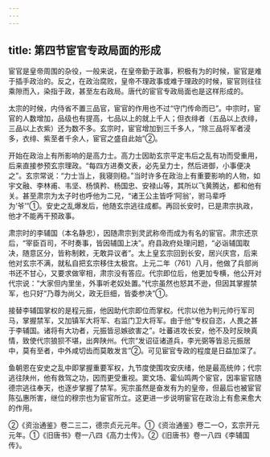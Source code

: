 ```yaml
---
---
---
```

title: 第四节宦官专政局面的形成
---



宦官是皇帝周围的杂役，一般来说，在皇帝勤于政事，积极有为的时候，宦官是难于插手政治的。反之，在政治腐败，皇帝不理政事或难于理政的时候，宦官则往往乘隙而入，染指于政，甚至左右政局。唐代的宦官专政局面也是这样形成的。

太宗的时候，内侍省不置三品官，宦官的作用也不过“守门传命而已”。中宗时，宦官的人数增加，品级也有提高，七品以上的就上千人；但衣绯者（五品以上衣绯，三品以上衣紫）还为数不多。玄宗时，宦官增加到三千多人，“除三品将军者浸多，衣绯、紫至者千余人，宦官之盛自此始”②。

开始在政治上有所影响的是高力士。高力士因助玄宗平定韦后之乱有功而受重用，后来直接参预玄宗理政。“每四方进奏文表，必先呈力士，然后进御，小事便决之”。玄宗常说：“力士当上，我寝则稳。”当时许多在政治上有重要影响的人物，如宇文融、李林甫、韦坚、杨慎矜、杨国忠、安禄山等，其所以飞黄腾达，都和他有关。甚至肃宗为太子时也呼他为二兄，“诸王公主皆呼‘阿翁’，驸马辈呼为‘爷’”①。安史之乱爆发后，他随玄宗逃往成都。再回长安时，已是肃宗执政，他才不能再干预政事。

肃宗时的李辅国（本名静忠），因随肃宗到灵武称帝而成为有名的宦官。肃宗还京后，“宰臣百司，不时奏事，皆因辅国上决”。府县政府处理问题，“必诣辅国取决，随意区分，皆称制敕，无敢异议者”。太上皇玄宗回到长安，居兴庆宫，后来他对玄宗不满，就私自把玄宗移住太极宫。上元二年（761）八月，他做了兵部尚书还不甘心，又要求做宰相，肃宗没有答应。代宗即位后，他更加专横，他公开对代宗说：“大家但内里坐，外事听老奴处置。”代宗虽然也怒其不逊，但因其掌握禁军，也只好“乃尊为尚父，政无巨细，皆委参决”①。

接替李辅国掌权的是程元振，他因助代宗即位而掌权。代宗以他为判元帅行军司马，掌握禁军，又加镇军大将军、右监门卫大将军。由于他“专权自恣，人畏之甚于李辅国。诸将有大功者，元振皆忌嫉欲害之”。吐蕃进攻长安，他不及时反映真情，致使代宗狼狈不堪，出奔陕州。代宗“发诏征诸道兵，李光弼等皆忌元振居中，莫有至者，中外咸切齿而莫敢发言”②。可见宦官专政的程度是日益加深了。

鱼朝恩在安史之乱中即掌握重要军权，九节度使围攻安庆绪，他是最高统帅；代宗逃往陕州，他有救驾之功，因而更受重视。窦文场、霍仙鸣两个宦官，因率宦官随德宗逃往奉天，也逐步掌握了禁军。宪宗虽然是奋发有为的皇帝，但最后也被宦官陈弘惠所害，继位的穆宗也为宦官所立。这更进一步说明宦官在政治上有愈来愈大的作用。

②《资治通鉴》卷二三二，德宗贞元元年。①《资治通鉴》卷二一○，玄宗开元元年。①《旧唐书》卷一八四《高力士传》。②《旧唐书》卷一八四《李辅国传》。